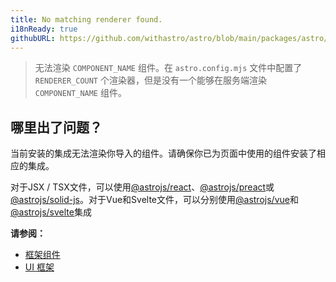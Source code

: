 ```yaml
---
title: No matching renderer found.
i18nReady: true
githubURL: https://github.com/withastro/astro/blob/main/packages/astro/src/core/errors/errors-data.ts
---
```


> 无法渲染 `COMPONENT_NAME` 组件。在 `astro.config.mjs` 文件中配置了 `RENDERER_COUNT` 个渲染器，但是没有一个能够在服务端渲染 `COMPONENT_NAME` 组件。

## 哪里出了问题？
当前安装的集成无法渲染你导入的组件。请确保你已为页面中使用的组件安装了相应的集成。

对于JSX / TSX文件，可以使用[@astrojs/react](/zh-cn/guides/integrations-guide/react/)、[@astrojs/preact](/zh-cn/guides/integrations-guide/preact/)或[@astrojs/solid-js](/zh-cn/guides/integrations-guide/solid-js/)。对于Vue和Svelte文件，可以分别使用[@astrojs/vue](/zh-cn/guides/integrations-guide/vue/)和[@astrojs/svelte](/zh-cn/guides/integrations-guide/svelte/)集成

**请参阅：**
-  [框架组件](/zh-cn/core-concepts/framework-components/)
-  [UI 框架](/zh-cn/guides/integrations-guide/#官方集成)
